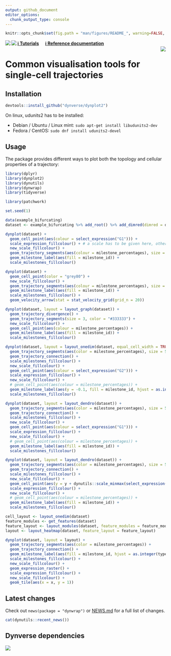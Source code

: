 ```yaml
---
output: github_document
editor_options: 
  chunk_output_type: console
---
```


<!-- README.md is generated from README.Rmd. Please edit that file -->

```r
knitr::opts_chunk$set(fig.path = "man/figures/README_", warning=FALSE, message=FALSE, error=FALSE, echo = TRUE)
```

<a href="https://travis-ci.org/dynverse/dynplot"><img src="https://travis-ci.org/dynverse/dynplot.svg" align="left"></a> <a href="https://codecov.io/gh/dynverse/dynplot"> <img src="https://codecov.io/gh/dynverse/dynplot/branch/master/graph/badge.svg" align="left" /></a>  [**ℹ️ Tutorials**](https://dynverse.org)  &nbsp;  &nbsp; [**ℹ️ Reference documentation**](https://dynverse.org/reference/dynplot) <br><img src="man/figures/logo.png" align="right" />

# Common visualisation tools for single-cell trajectories

## Installation

```r
devtools::install_github("dynverse/dynplot2")
```

On linux, udunits2 has to be installed:

* Debian / Ubuntu / Linux mint: `sudo apt-get install libudunits2-dev`
* Fedora / CentOS: `sudo dnf install udunits2-devel`

## Usage

The package provides different ways to plot both the topology and cellular properties of a trajectory:

```r
library(dplyr)
library(dynplot2)
library(dynutils)
library(dynwrap)
library(tidyverse)

library(patchwork)

set.seed(1)

data(example_bifurcating)
dataset <- example_bifurcating %>% add_root() %>% add_dimred(dimred = dyndimred::dimred_landmark_mds)
```

```r
dynplot(dataset) +
  geom_cell_point(aes(colour = select_expression("G1"))) +
  scale_expression_fillcolour() + # a scale has to be given here, otherwise error
  new_scale_fillcolour() +
  geom_trajectory_segments(aes(colour = milestone_percentages), size = 2) +
  geom_milestone_label(aes(fill = milestone_id)) +
  scale_milestones_fillcolour()
```

```r
dynplot(dataset) +
  geom_cell_point(color = "grey80") +
  new_scale_fillcolour() +
  geom_trajectory_segments(aes(colour = milestone_percentages), size = 2) +
  geom_milestone_label(aes(fill = milestone_id)) +
  scale_milestones_fillcolour() +
  geom_velocity_arrow(stat = stat_velocity_grid(grid_n = 20))
```

```r
dynplot(dataset, layout = layout_graph(dataset)) +
  geom_trajectory_divergence() +
  geom_trajectory_segments(size = 3, color = "#333333") +
  new_scale_fillcolour() +
  geom_cell_point(aes(colour = milestone_percentages)) +
  geom_milestone_label(aes(fill = milestone_id)) +
  scale_milestones_fillcolour()
```

```r
dynplot(dataset, layout = layout_onedim(dataset, equal_cell_width = TRUE, margin = 0.05)) +
  geom_trajectory_segments(aes(color = milestone_percentages), size = 5, color = "#333333") +
  geom_trajectory_connection() +
  scale_milestones_fillcolour() +
  new_scale_fillcolour() +
  geom_cell_point(aes(colour = select_expression("G2"))) +
  scale_expression_fillcolour() +
  new_scale_fillcolour() +
  # geom_cell_point(aes(colour = milestone_percentages)) +
  geom_milestone_label(aes(y = -0.1, fill = milestone_id, hjust = as.integer(type == "end"))) +
  scale_milestones_fillcolour()
```

```r
dynplot(dataset, layout = layout_dendro(dataset)) +
  geom_trajectory_segments(aes(color = milestone_percentages), size = 5, color = "#333333") +
  geom_trajectory_connection() +
  scale_milestones_fillcolour() +
  new_scale_fillcolour() +
  geom_cell_point(aes(colour = select_expression("G1"))) +
  scale_expression_fillcolour() +
  new_scale_fillcolour() +
  # geom_cell_point(aes(colour = milestone_percentages)) +
  geom_milestone_label(aes(fill = milestone_id)) +
  scale_milestones_fillcolour()
```

```r
dynplot(dataset, layout = layout_dendro(dataset)) +
  geom_trajectory_segments(aes(color = milestone_percentages), size = 5, color = "#333333") +
  geom_trajectory_connection() +
  scale_milestones_fillcolour() +
  new_scale_fillcolour() +
  geom_cell_point(aes(y = y + dynutils::scale_minmax(select_expression("G2")) * 0.5 - 0.25, colour = select_expression("G2"))) +
  scale_expression_fillcolour() +
  new_scale_fillcolour() +
  # geom_cell_point(aes(colour = milestone_percentages)) +
  geom_milestone_label(aes(fill = milestone_id)) +
  scale_milestones_fillcolour()
```


```r
cell_layout <- layout_onedim(dataset)
feature_modules <- get_features(dataset)
feature_layout <- layout_modules(dataset, feature_modules = feature_modules, cell_layout = cell_layout)
layout <- layout_heatmap(dataset, feature_layout = feature_layout)

dynplot(dataset, layout = layout) +
  geom_trajectory_segments(aes(color = milestone_percentages)) +
  geom_trajectory_connection() +
  geom_milestone_label(aes(fill = milestone_id, hjust = as.integer(type == "end"))) +
  scale_milestones_fillcolour() +
  new_scale_fillcolour() +
  geom_expression_raster() +
  scale_expression_fillcolour() +
  new_scale_fillcolour() +
  geom_tile(aes(x = x, y = 1))
```

## Latest changes

Check out `news(package = "dynwrap")` or [NEWS.md](NEWS.md) for a full list of changes.

<!-- This section gets automatically generated from NEWS.md -->

```r
cat(dynutils::recent_news())
```

## Dynverse dependencies

<!-- Generated by "update_dependency_graphs.R" in the main dynverse repo -->
![](man/figures/dependencies.png)
